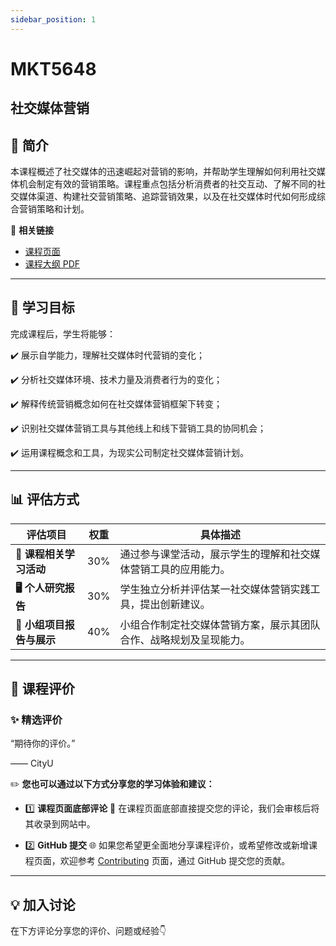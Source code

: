 ```yaml
---
sidebar_position: 1
---
```


# MKT5648
## 社交媒体营销

## **📘 简介**
本课程概述了社交媒体的迅速崛起对营销的影响，并帮助学生理解如何利用社交媒体机会制定有效的营销策略。课程重点包括分析消费者的社交互动、了解不同的社交媒体渠道、构建社交营销策略、追踪营销效果，以及在社交媒体时代如何形成综合营销策略和计划。

🔗 **相关链接**
- [课程页面](https://www.cityu.edu.hk/catalogue/pg/202425/course/MKT5648.htm)
- [课程大纲 PDF](https://www.cityu.edu.hk/catalogue/pg/202425/course/MKT5648.pdf)

---

## **🎯 学习目标**

完成课程后，学生将能够：

✔️ 展示自学能力，理解社交媒体时代营销的变化；

✔️ 分析社交媒体环境、技术力量及消费者行为的变化；

✔️ 解释传统营销概念如何在社交媒体营销框架下转变；

✔️ 识别社交媒体营销工具与其他线上和线下营销工具的协同机会；

✔️ 运用课程概念和工具，为现实公司制定社交媒体营销计划。

---

## **📊 评估方式**

| **评估项目**          | **权重** | **具体描述**                                                                                       |
|----------------------|---------|---------------------------------------------------------------------------------------------------|
| **📝 课程相关学习活动** | 30%     | 通过参与课堂活动，展示学生的理解和社交媒体营销工具的应用能力。                                     |
| **🖥️ 个人研究报告**   | 30%     | 学生独立分析并评估某一社交媒体营销实践工具，提出创新建议。                                         |
| **📄 小组项目报告与展示** | 40%     | 小组合作制定社交媒体营销方案，展示其团队合作、战略规划及呈现能力。                               |

---

## **💬 课程评价**

### ✨ **精选评价**
<div className={commentStyles.commentBox}>
    <p className={commentStyles.commentText}>
        “期待你的评价。”
    </p>
    <p className={commentStyles.commentAuthor}>—— CityU</p>
</div>

✏️ **您也可以通过以下方式分享您的学习体验和建议：**

- 1️⃣ **课程页面底部评论**
💬 在课程页面底部直接提交您的评论，我们会审核后将其收录到网站中。

- 2️⃣ **GitHub 提交**
🌐 如果您希望更全面地分享课程评价，或希望修改或新增课程页面，欢迎参考 [Contributing](/contributing) 页面，通过 GitHub 提交您的贡献。

---

## **💡 加入讨论**

在下方评论分享您的评价、问题或经验👇
<Utterances />
